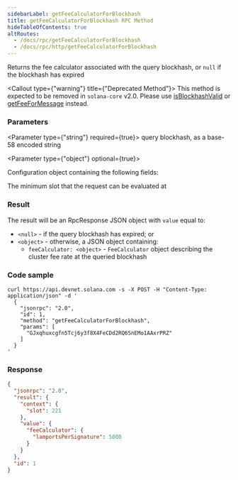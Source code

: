 ```yaml
---
sidebarLabel: getFeeCalculatorForBlockhash
title: getFeeCalculatorForBlockhash RPC Method
hideTableOfContents: true
altRoutes:
  - /docs/rpc/getFeeCalculatorForBlockhash
  - /docs/rpc/http/getFeeCalculatorForBlockhash
---
```


Returns the fee calculator associated with the query blockhash, or `null` if the
blockhash has expired

<Callout type={"warning"} title={"Deprecated Method"}>
  This method is expected to be removed in `solana-core` v2.0. Please use
  [isBlockhashValid](/docs/rpc/http/isBlockhashValid) or
  [getFeeForMessage](/docs/rpc/http/getFeeForMessage) instead.
</Callout>

<DocSideBySide>

<DocLeftSide>

### Parameters

<Parameter type={"string"} required={true}>
  query blockhash, as a base-58 encoded string
</Parameter>

<Parameter type={"object"} optional={true}>

Configuration object containing the following fields:

<Field
  name="commitment"
  type="string"
  optional={true}
  href="/docs/rpc/index.mdx#configuring-state-commitment"
/>

<Field name="minContextSlot" type="number" optional={true}>
  The minimum slot that the request can be evaluated at
</Field>

</Parameter>

### Result

The result will be an RpcResponse JSON object with `value` equal to:

- `<null>` - if the query blockhash has expired; or
- `<object>` - otherwise, a JSON object containing:
  - `feeCalculator: <object>` - `FeeCalculator` object describing the cluster
    fee rate at the queried blockhash

</DocLeftSide>

<DocRightSide>

### Code sample

```shell
curl https://api.devnet.solana.com -s -X POST -H "Content-Type: application/json" -d '
  {
    "jsonrpc": "2.0",
    "id": 1,
    "method": "getFeeCalculatorForBlockhash",
    "params": [
      "GJxqhuxcgfn5Tcj6y3f8X4FeCDd2RQ6SnEMo1AAxrPRZ"
    ]
  }
'
```

### Response

```json
{
  "jsonrpc": "2.0",
  "result": {
    "context": {
      "slot": 221
    },
    "value": {
      "feeCalculator": {
        "lamportsPerSignature": 5000
      }
    }
  },
  "id": 1
}
```

</DocRightSide>
</DocSideBySide>
